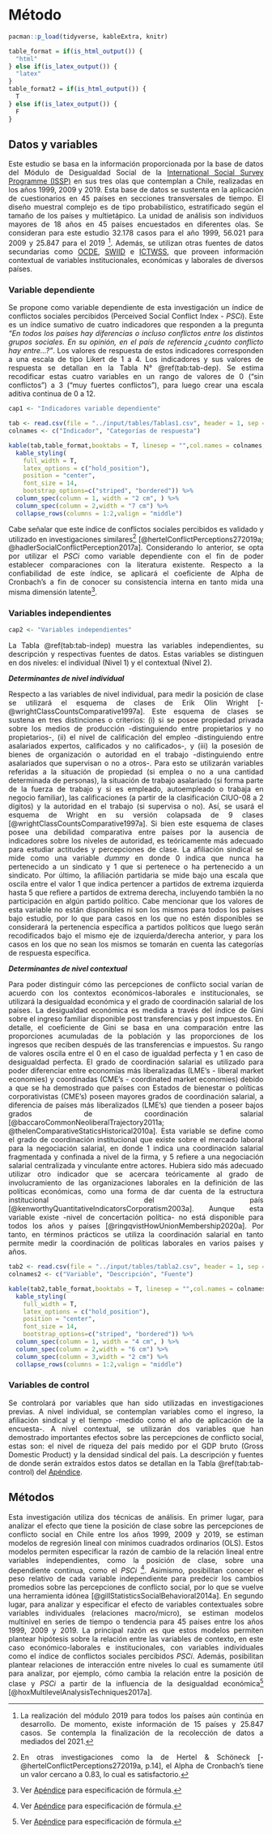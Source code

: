 # Método {#method}

<div style="text-align: justify">

```r
pacman::p_load(tidyverse, kableExtra, knitr)
```

```r
table_format = if(is_html_output()) {
  "html"
} else if(is_latex_output()) {
  "latex"
}
table_format2 = if(is_html_output()) {
  T
} else if(is_latex_output()) {
  F
}
```

## Datos y variables 

<div style="text-align: justify">

Este estudio se basa en la información proporcionada por la base de datos del Módulo de Desigualdad Social de la [International Social Survey Programme (ISSP)](https://www.gesis.org/en/issp/modules/issp-modules-by-topic/social-inequality) en sus tres olas que contemplan a Chile, realizadas en los años 1999, 2009 y 2019. Esta base de datos se sustenta en la aplicación de cuestionarios en 45 países en secciones transversales de tiempo. El diseño muestral complejo es de tipo probabilístico, estratificado según el tamaño de los países y multietápico. La unidad de análisis son individuos mayores de 18 años en 45 países encuestados en diferentes olas. Se consideran para este estudio 32.178 casos para el año 1999, 56.021 para 2009 y 25.847 para el 2019 [^10]. Además, se utilizan otras fuentes de datos secundarias como [OCDE](https://data.oecd.org/economy.htm#profile-GDP%20and%20spending),  [SWIID](https://fsolt.org/swiid/) e [ICTWSS](https://www.ictwss.org/), que proveen información contextual de variables institucionales, económicas y laborales de diversos países. 

### Variable dependiente

Se propone como variable dependiente de esta investigación un índice de conflictos sociales percibidos (Perceived Social Conflict Index - $PSCi$). Este es un índice sumativo de cuatro indicadores que responden a la pregunta *"En todos los países hay diferencias o incluso conflictos entre los distintos grupos sociales. En su opinión, en el país de referencia ¿cuánto conflicto hay entre...?"*. Los valores de respuesta de estos indicadores corresponden a una escala de tipo Likert de 1 a 4. Los indicadores y sus valores de respuesta se detallan en la Tabla N° \@ref(tab:tab-dep). Se estima recodificar estas cuatro variables en un rango de valores de  0 ("sin conflictos") a 3 ("muy fuertes conflictos"), para luego crear una escala aditiva continua de 0 a 12. 

```r
cap1 <- "Indicadores variable dependiente"
```

```r
tab <- read.csv(file = "../input/tables/Tablas1.csv", header = 1, sep = ";", encoding = "UTF-8")
colnames <- c("Indicador", "Categorías de respuesta") 

kable(tab,table_format,booktabs = T, linesep = "",col.names = colnames, caption = cap1) %>%
  kable_styling(
    full_width = T,
    latex_options = c("hold_position"),
    position = "center",
    font_size = 14,
    bootstrap_options=c("striped", "bordered")) %>%
  column_spec(column = 1, width = "2 cm", ) %>%
  column_spec(column = 2,width = "7 cm") %>%
  collapse_rows(columns = 1:2,valign = "middle")

```
\begin{center}
Fuente: elaboración propia
\end{center}

Cabe señalar que este índice de conflictos sociales percibidos es validado y utilizado en investigaciones similares[^11] [@hertelConflictPerceptions272019a; @hadlerSocialConflictPerception2017a]. Considerando lo anterior, se opta por utilizar el $PSCi$ como variable dependiente con el fin de poder establecer comparaciones con la literatura existente. Respecto a la confiabilidad de este índice, se aplicará el coeficiente de Alpha de Cronbach's a fin de conocer su consistencia interna en tanto mida una misma dimensión latente[^12]. 

### Variables independientes

```r
cap2 <- "Variables independientes"
```

La Tabla \@ref(tab:tab-indep) muestra las variables independientes, su descripción y respectivas fuentes de datos. Estas variables se distinguen en dos niveles: el individual (Nivel 1) y el contextual (Nivel 2). 

_**Determinantes de nivel individual**_

Respecto a las variables de nivel individual, para medir la posición de clase se utilizará el esquema de clases de Erik Olin Wright [-@wrightClassCountsComparative1997a]. Este esquema de clases se sustena en tres distinciones o criterios: (i) si se posee propiedad privada sobre los medios de producción -distinguiendo entre propietarios y no propietarios-, (ii) el nivel de calificación del empleo -distinguiendo entre asalariados expertos, calificados y no calificados-, y (iii) la posesión de bienes de organización o autoridad en el trabajo -distinguiendo entre asalariados que supervisan o no a otros-. Para esto se utilizarán variables referidas a la situación de propiedad (si emplea o no a una cantidad determinada de personas), la situación de trabajo asalariado (si forma parte de la fuerza de trabajo y si es empleado, autoempleado o trabaja en negocio familiar), las calificaciones (a partir de la clasificación CIUO-08 a 2 dígitos) y la autoridad en el trabajo (si supervisa o no). Así, se usará el esquema de Wright en su versión colapsada de 9 clases [@wrightClassCountsComparative1997a]. Si bien este esquema de clases posee una debilidad comparativa entre países por la ausencia de indicadores sobre los niveles de autoridad, es teóricamente más adecuado para estudiar actitudes y percepciones de clase. La afiliación sindical se mide como una variable _dummy_ en donde 0 indica que nunca ha pertenecido a un sindicato y 1 que si pertenece o ha pertenecido a un sindicato. Por último, la afiliación partidaria se mide bajo una escala que oscila entre el valor 1 que indica pertencer a partidos de extrema izquierda hasta 5 que refiere a partidos de extrema derecha, incluyendo también la no participación en algún partido político. Cabe mencionar que los valores de esta variable no están disponibles ni son los mismos para todos los países bajo estudio, por lo que para casos en los que no estén disponibles se considerará la pertenencia específica a partidos políticos que luego serán recodificados bajo el mismo eje de izquierda/derecha anterior, y para los casos en los que no sean los mismos se tomarán en cuenta las categorías de respuesta específica.

_**Determinantes de nivel contextual**_

Para poder distinguir cómo las percepciones de conflicto social varían de acuerdo con los contextos económicos-laborales e institucionales, se utilizará la desigualdad económica y el grado de coordinación salarial de los países. La desigualdad económica es medida a través del índice de Gini sobre el ingreso familiar disponible post transferencias y post impuestos. En detalle, el coeficiente de Gini se basa en una comparación entre las proporciones acumuladas de la población y las proporciones de los ingresos que reciben después de las transferencias e impuestos. Su rango de valores oscila entre el 0 en el caso de igualdad perfecta y 1 en caso de desigualdad perfecta. El grado de coordinación salarial es utilizado para poder diferenciar entre economías más liberalizadas (LME's - liberal market economies) y coordinadas (CME's - coordinated market economies) debido a que se ha demostrado que países con Estados de bienestar o políticas corporativistas (CME's) poseen mayores grados de coordinación salarial, a diferencia de países más liberalizados (LME's) que tienden a poseer bajos grados de coordinación salarial [@baccaroCommonNeoliberalTrajectory2011a; @thelenComparativeStaticsHistorical2010a]. Esta variable se define como el grado de coordinación institucional que existe sobre el mercado laboral para la negociación salarial, en donde 1 indica una coordinación salarial fragmentada y confinada a nivel de la firma, y 5 refiere a una negociación salarial centralizada y vinculante entre actores. Hubiera sido más adecuado utilizar otro indicador que se acercara teóricamente al grado de involucramiento de las organizaciones laborales en la definición de las políticas económicas, como una forma de dar cuenta de la estructura institucional del país [@kenworthyQuantitativeIndicatorsCorporatism2003a]. Aunque esta variable existe -nivel de concertación política- no está disponible para todos los años y países [@ringqvistHowUnionMembership2020a]. Por tanto, en términos prácticos se utiliza la coordinación salarial en tanto permite medir la coordinación de políticas laborales en varios países y años.

```r
tab2 <- read.csv(file = "../input/tables/tabla2.csv", header = 1, sep = ";", encoding = "UTF-8")
colnames2 <- c("Variable", "Descripción", "Fuente") 

kable(tab2,table_format,booktabs = T, linesep = "",col.names = colnames2, caption = cap2) %>%
  kable_styling(
    full_width = T,
    latex_options = c("hold_position"),
    position = "center",
    font_size = 14,
    bootstrap_options=c("striped", "bordered")) %>%
  column_spec(column = 1, width = "4 cm", ) %>%
  column_spec(column = 2,width = "6 cm") %>%
  column_spec(column = 3,width = "2 cm") %>%
  collapse_rows(columns = 1:2,valign = "middle")

```

### Variables de control

Se controlará por variables que han sido utilizadas en investigaciones previas. A nivel individual, se contemplan variables como el ingreso, la afiliación sindical y el tiempo -medido como el año de aplicación de la encuesta-. A nivel contextual, se utilizarán dos variables que han demostrado importantes efectos sobre las percepciones de conflicto social, estas son: el nivel de riqueza del país medido por el GDP bruto (Gross Domestic Product) y la densidad sindical del país. La descripción y fuentes de donde serán extraídos estos datos se detallan en la Tabla \@ref(tab:tab-control) del [Apéndice](#apendice). 


## Métodos

<div style="text-align: justify">

Esta investigación utiliza dos técnicas de análisis. En primer lugar, para analizar el efecto que tiene la posición de clase sobre las percepciones de conflicto social en Chile entre los años 1999, 2009 y 2019, se estiman modelos de regresión lineal con mínimos cuadrados ordinarios (OLS). Estos modelos permiten especificar la razón de cambio de la relación lineal entre variables independientes, como la posición de clase, sobre una dependiente continua, como el $PSCi$ [^12]. Asimismo, posibilitan conocer el peso relativo de cada variable independiente para predecir los cambios promedios sobre las percepciones de conflicto social, por lo que se vuelve una herramienta idónea [@gillStatisticsSocialBehavioral2014a]. En segundo lugar, para analizar y especificar el efecto de variables contextuales sobre variables individuales (relaciones macro/micro), se estiman modelos multinivel en series de tiempo o tendencia para 45 países entre los años 1999, 2009 y 2019. La principal razón es que estos modelos permiten plantear hipótesis sobre la relación entre las variables de contexto, en este caso económico-laborales e institucionales, con variables individuales como el índice de conflictos sociales percibidos $PSCi$. Además, posibilitan plantear relaciones de interacción entre niveles lo cual es sumamente útil para analizar, por ejemplo, cómo cambia la relación entre la posición de clase y $PSCi$ a partir de la influencia de la desigualdad económica[^12] [@hoxMultilevelAnalysisTechniques2017a]. 

[^10]: La realización del módulo 2019 para todos los países aún continúa en desarrollo. De momento, existe información de 15 países y 25.847 casos. Se contempla la finalización de la recolección de datos a mediados del 2021.

[^11]: En otras investigaciones como la de Hertel & Schöneck [-@hertelConflictPerceptions272019a, p.14], el Alpha de Cronbach's tiene un valor cercano a 0.83, lo cual es satisfactorio.

[^12]: Ver [Apéndice](#apendice) para especificación de fórmula. 